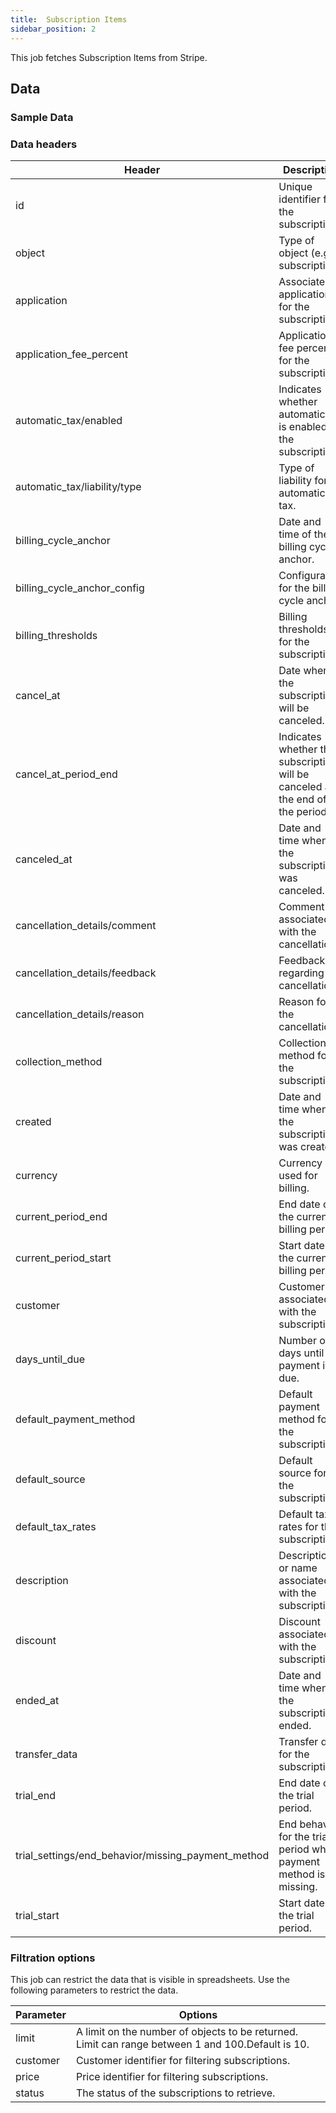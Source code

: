 ```yaml
---
title:  Subscription Items
sidebar_position: 2
---
```


This job fetches Subscription Items from Stripe. 

<AddJob
  template="gsheet_stripe_subscription_items" 
/>

## Data

### Sample Data

<Gsheet
  src="https://docs.google.com/spreadsheets/d/1yiCWVI4oGzIPUBR2Emm2YJGfpisbRnxShpuFw1MVqzE/edit#gid=697519731"
/>


### Data headers 

| Header                                       | Description                                                                        |
|----------------------------------------------|------------------------------------------------------------------------------------|
| id                                           | Unique identifier for the subscription.                                            |
| object                                       | Type of object (e.g., subscription).                                               |
| application                                  | Associated application for the subscription.                                       |
| application_fee_percent                      | Application fee percent for the subscription.                                      |
| automatic_tax/enabled                        | Indicates whether automatic tax is enabled for the subscription.                    |
| automatic_tax/liability/type                 | Type of liability for automatic tax.                                                |
| billing_cycle_anchor                         | Date and time of the billing cycle anchor.                                         |
| billing_cycle_anchor_config                  | Configuration for the billing cycle anchor.                                        |
| billing_thresholds                           | Billing thresholds for the subscription.                                           |
| cancel_at                                    | Date when the subscription will be canceled.                                       |
| cancel_at_period_end                         | Indicates whether the subscription will be canceled at the end of the period.       |
| canceled_at                                  | Date and time when the subscription was canceled.                                  |
| cancellation_details/comment                 | Comment associated with the cancellation.                                          |
| cancellation_details/feedback                | Feedback regarding the cancellation.                                               |
| cancellation_details/reason                  | Reason for the cancellation.                                                       |
| collection_method                            | Collection method for the subscription.                                            |
| created                                      | Date and time when the subscription was created.                                   |
| currency                                     | Currency used for billing.                                                         |
| current_period_end                           | End date of the current billing period.                                            |
| current_period_start                         | Start date of the current billing period.                                          |
| customer                                     | Customer associated with the subscription.                                         |
| days_until_due                               | Number of days until payment is due.                                               |
| default_payment_method                       | Default payment method for the subscription.                                       |
| default_source                               | Default source for the subscription.                                               |
| default_tax_rates                            | Default tax rates for the subscription.                                            |
| description                                  | Description or name associated with the subscription.                              |
| discount                                     | Discount associated with the subscription.                                         |
| ended_at                                     | Date and time when the subscription ended.                                         |
| transfer_data                                | Transfer data for the subscription.                                                |
| trial_end                                    | End date of the trial period.                                                      |
| trial_settings/end_behavior/missing_payment_method | End behavior for the trial period when payment method is missing.               |
| trial_start                                  | Start date of the trial period.                                                    |




### Filtration options 

This job can restrict the data that is visible in spreadsheets. Use the following parameters to restrict the data.

| Parameter | Options |
|----------|------------------------------------------------------------------------------------------------------------------|
| limit    | A limit on the number of objects to be returned. Limit can range between 1 and 100.Default is 10.       |
| customer | Customer identifier for filtering subscriptions.                                                                 |
| price    | Price identifier for filtering subscriptions.                                                                    |
| status   | The status of the subscriptions to retrieve.                                                                    |

